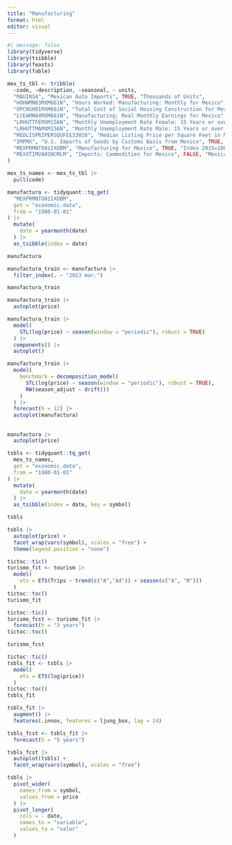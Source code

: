 ```yaml
---
title: "Manufacturing"
format: html
editor: visual
---
```


```r
#| message: false
library(tidyverse)
library(tsibble)
library(feasts)
library(fable)
```

```r
mex_ts_tbl <- tribble(
  ~code, ~description, ~seasonal, ~ units,
  "MAUINSA", "Mexican Auto Imports", TRUE, "Thousands of Units",
  "HOHWMN03MXM661N", "Hours Worked: Manufacturing: Monthly for Mexico", TRUE, "Index 2015=100",
  "OPCNSH01MXM661N", "Total Cost of Social Housing Construction for Mexico", FALSE, "Index 2015=100",
  "LCEAMN04MXM661N", "Manufacturing: Real Monthly Earnings for Mexico", TRUE, "Index 2015=100",
  "LRHUTTFEMXM156N", "Monthly Unemployment Rate Female: 15 Years or over for Mexico", TRUE, "Percent",
  "LRHUTTMAMXM156N", "Monthly Unemployment Rate Male: 15 Years or over for Mexico", TRUE, "Percent",
  "MEDLISPRIPERSQUFEE33020", "Median Listing Price per Square Feet in Mexico, MO (CBSA)", FALSE, "USD",
  "IMPMX", "U.S. Imports of Goods by Customs Basis from Mexico", TRUE, "Millions of Dollars",
  "MEXPRMNTO01IXOBM", "Manufacturing for Mexico", TRUE, "Index 2015=100",
  "MEXXTIMVA01NCMLM", "Imports: Commodities for Mexico", FALSE, "Mexican Peso"
)

mex_ts_names <- mex_ts_tbl |> 
  pull(code)
```


```r
manufactura <- tidyquant::tq_get(
  "MEXPRMNTO01IXOBM",
  get = "economic.data",
  from = "1980-01-01"
) |> 
  mutate(
    date = yearmonth(date)
  ) |> 
  as_tsibble(index = date)

manufactura

manufactura_train <- manufactura |> 
  filter_index(. ~ "2023 mar.")

manufactura_train

manufactura_train |> 
  autoplot(price)
```

```r
manufactura_train |> 
  model(
    STL(log(price) ~ season(window = "periodic"), robust = TRUE)
  ) |> 
  components() |> 
  autoplot()

manufactura_train |> 
  model(
    benchmark = decomposition_model(
      STL(log(price) ~ season(window = "periodic"), robust = TRUE),
      RW(season_adjust ~ drift())
    )
  ) |> 
  forecast(h = 12) |> 
  autoplot(manufactura)
```



##

```r
manufactura |> 
  autoplot(price)
```

```r
tsbls <- tidyquant::tq_get(
  mex_ts_names,
  get = "economic.data",
  from = "1980-01-01"
) |> 
  mutate(
    date = yearmonth(date)
  ) |> 
  as_tsibble(index = date, key = symbol)

tsbls
```

```r
tsbls |> 
  autoplot(price) + 
  facet_wrap(vars(symbol), scales = "free") + 
  theme(legend.position = "none")
```

```r
tictoc::tic()
turismo_fit <- tourism |> 
  model(
    ets = ETS(Trips ~ trend(c("A","Ad")) + season(c("A", "M")))
  )
tictoc::toc()
turismo_fit
```


```r
tictoc::tic()
turismo_fcst <- turismo_fit |> 
  forecast(h = "3 years")
tictoc::toc()

turismo_fcst
```



```r
tictoc::tic()
tsbls_fit <- tsbls |> 
  model(
    ets = ETS(log(price))
  ) 
tictoc::toc()
tsbls_fit

tsbls_fit |> 
  augment() |> 
  features(.innov, features = ljung_box, lag = 24)

tsbls_fcst <- tsbls_fit |> 
  forecast(h = "5 years") 

tsbls_fcst |> 
  autoplot(tsbls) +
  facet_wrap(vars(symbol), scales = "free")
```

```r
tsbls |> 
  pivot_wider(
    names_from = symbol,
    values_from = price
  ) |> 
  pivot_longer(
    cols = - date,
    names_to = "variable",
    values_to = "valor"
  )
```

